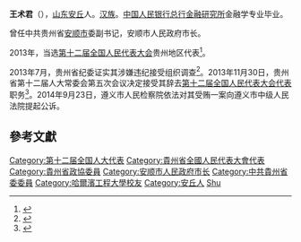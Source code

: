 '''王术君'''（{{bd|1970年||}}），[[山东|山东]][[安丘|安丘]]人。[[汉族|汉族]]。[[中国人民银行总行金融研究所|中国人民银行总行金融研究所]]金融学专业毕业。

曾任中共贵州省[[安顺市|安顺市]]委副书记，安顺市人民政府市长。

2013年，当选[[第十二届全国人民代表大会|第十二届全国人民代表大会]]贵州地区代表<ref>{{cite news|title=全国人大代表信息-王术君|url=http://210.82.31.1:8084/delegate/viewDelegate.action?dbid=122248|accessdate=2013-04-05|newspaper=全国人大网}}{{Dead link|date=2020年4月 |bot=InternetArchiveBot |fix-attempted=yes }}</ref>。

2013年7月，贵州省纪委证实其涉嫌违纪接受组织调查<ref>{{cite news|title=盘点十二届全国人大代表：5人去世 7人落马|url=http://news.qq.com/a/20140227/009154.htm|accessdate=2014-02-27|newspaper=腾讯网|archive-date=2014-03-02|archive-url=https://web.archive.org/web/20140302183322/http://news.qq.com/a/20140227/009154.htm|dead-url=no}}</ref>。2013年11月30日，贵州省第十二届人大常委会第五次会议决定接受其辞去[[第十二届全国人民代表大会代表|第十二届全国人民代表大会代表]]职务<ref>{{cite news|title=第十二届全国人民代表大会常务委员会代表资格审查委员会关于个别代表的代表资格的报告（2013年12月28日第十二届全国人民代表大会常务委员会第六次会议通过）|url=http://www.npc.gov.cn/wxzl/gongbao/2014-03/21/content_1867682.htm|accessdate=2016-07-03|newspaper=中国人大网|archive-date=2016-08-28|archive-url=https://web.archive.org/web/20160828174533/http://www.npc.gov.cn/wxzl/gongbao/2014-03/21/content_1867682.htm|dead-url=no}}</ref>。2014年9月23日，遵义市人民检察院依法对其受贿一案向遵义市中级人民法院提起公诉。

==參考文獻==
{{reflist}}

{{中国政治人物小作品}}
{{中共十八大以来的反腐败工作}}

{{DEFAULTSORT:Wang王}}
[[Category:第十二届全国人大代表|Category:第十二届全国人大代表]]
[[Category:貴州省全國人民代表大會代表|Category:貴州省全國人民代表大會代表]]
[[Category:貴州省政協委員|Category:貴州省政協委員]]
[[Category:安顺市人民政府市长|Category:安顺市人民政府市长]]
[[Category:中共貴州省委委員|Category:中共貴州省委委員]]
[[Category:哈爾濱工程大學校友|Category:哈爾濱工程大學校友]]
[[Category:安丘人|Category:安丘人]]
[[Category:王姓|Shu]]